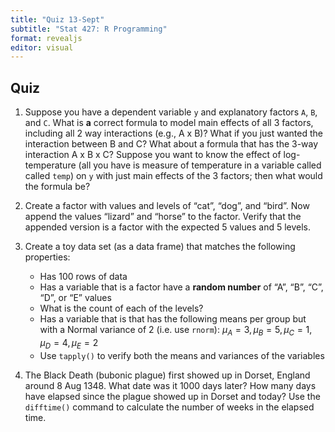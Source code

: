 ```yaml
---
title: "Quiz 13-Sept"
subtitle: "Stat 427: R Programming"
format: revealjs
editor: visual
---
```

## Quiz {.smaller}

1. Suppose you have a dependent variable `y` and explanatory factors `A`, `B`, and `C`. What is **a** correct formula to model main effects of all 3 factors, including all 2 way interactions (e.g., A x B)? What if you just wanted the interaction between B and C? What about a formula that has the 3-way interaction A x B x C? Suppose you want to know the effect of log-temperature (all you have is measure of temperature in a variable called called `temp`) on `y` with just main effects of the 3 factors; then what would the formula be?

2. Create a factor with values and levels of "cat", "dog", and "bird". Now append the values "lizard" and "horse" to the factor. Verify that the appended version is a factor with the expected 5 values and 5 levels.

3. Create a toy data set (as a data frame) that matches the following properties:
    - Has 100 rows of data
    - Has a variable that is a factor have a **random number** of "A", "B", "C", "D", or "E" values
    - What is the count of each of the levels?
    - Has a variable that is that has the following means per group but with a Normal variance of 2 (i.e. use `rnorm`): $\mu_A = 3, \mu_B = 5, \mu_C = 1, \mu_D = 4, \mu_E = 2$
    - Use `tapply()` to verify both the means and variances of the variables
    
4. The Black Death (bubonic plague) first showed up in Dorset, England around 8 Aug 1348. What date was it 1000 days later? How many days have elapsed since the plague showed up in Dorset and today? Use the `difftime()` command to calculate the number of weeks in the elapsed time.
    




